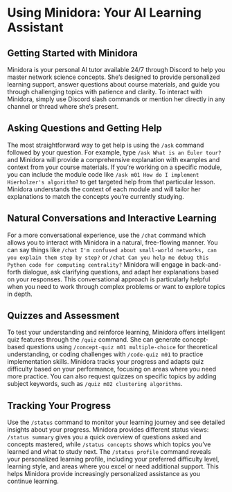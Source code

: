 # Using Minidora: Your AI Learning Assistant




## Getting Started with Minidora

Minidora is your personal AI tutor available 24/7 through Discord to help you master network science concepts. She's designed to provide personalized learning support, answer questions about course materials, and guide you through challenging topics with patience and clarity. To interact with Minidora, simply use Discord slash commands or mention her directly in any channel or thread where she's present.

## Asking Questions and Getting Help

The most straightforward way to get help is using the `/ask` command followed by your question. For example, type `/ask What is an Euler tour?` and Minidora will provide a comprehensive explanation with examples and context from your course materials. If you're working on a specific module, you can include the module code like `/ask m01 How do I implement Hierholzer's algorithm?` to get targeted help from that particular lesson. Minidora understands the context of each module and will tailor her explanations to match the concepts you're currently studying.

## Natural Conversations and Interactive Learning

For a more conversational experience, use the `/chat` command which allows you to interact with Minidora in a natural, free-flowing manner. You can say things like `/chat I'm confused about small-world networks, can you explain them step by step?` or `/chat Can you help me debug this Python code for computing centrality?` Minidora will engage in back-and-forth dialogue, ask clarifying questions, and adapt her explanations based on your responses. This conversational approach is particularly helpful when you need to work through complex problems or want to explore topics in depth.

## Quizzes and Assessment

To test your understanding and reinforce learning, Minidora offers intelligent quiz features through the `/quiz` command. She can generate concept-based questions using `/concept-quiz m01 multiple-choice` for theoretical understanding, or coding challenges with `/code-quiz m01` to practice implementation skills. Minidora tracks your progress and adapts quiz difficulty based on your performance, focusing on areas where you need more practice. You can also request quizzes on specific topics by adding subject keywords, such as `/quiz m02 clustering algorithms`.

## Tracking Your Progress

Use the `/status` command to monitor your learning journey and see detailed insights about your progress. Minidora provides different status views: `/status summary` gives you a quick overview of questions asked and concepts mastered, while `/status concepts` shows which topics you've learned and what to study next. The `/status profile` command reveals your personalized learning profile, including your preferred difficulty level, learning style, and areas where you excel or need additional support. This helps Minidora provide increasingly personalized assistance as you continue learning.
